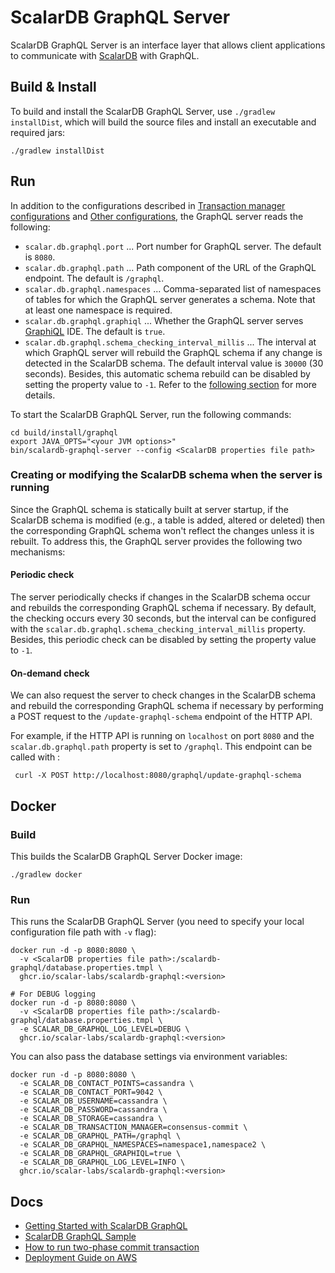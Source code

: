 # ScalarDB GraphQL Server

ScalarDB GraphQL Server is an interface layer that allows client applications to communicate with [ScalarDB](https://github.com/scalar-labs/scalardb) with GraphQL.

## Build & Install

To build and install the ScalarDB GraphQL Server, use `./gradlew installDist`, which will build the source files and install an executable and required jars:

```console
./gradlew installDist
```

## Run

In addition to the configurations described in [Transaction manager configurations](../configurations.mdx#transaction-manager-configurations) and [Other configurations](../configurations.mdx#other-configurations), the GraphQL server reads the following:

* `scalar.db.graphql.port` ... Port number for GraphQL server. The default is `8080`.
* `scalar.db.graphql.path` ... Path component of the URL of the GraphQL endpoint. The default is `/graphql`.
* `scalar.db.graphql.namespaces` ... Comma-separated list of namespaces of tables for which the GraphQL server generates a schema. Note that at least one namespace is required.
* `scalar.db.graphql.graphiql` ... Whether the GraphQL server serves [GraphiQL](https://github.com/graphql/graphiql) IDE. The default is `true`.
* `scalar.db.graphql.schema_checking_interval_millis` ... The interval at which GraphQL server will rebuild the GraphQL schema if any change is detected in the ScalarDB schema. 
  The default interval value is `30000` (30 seconds). Besides, this automatic schema rebuild can be disabled by setting the property value to `-1`.
  Refer to the [following section](#creating-or-modifying-the-scalardb-schema-when-the-server-is-running) for more details.

To start the ScalarDB GraphQL Server, run the following commands:

```console
cd build/install/graphql
export JAVA_OPTS="<your JVM options>"
bin/scalardb-graphql-server --config <ScalarDB properties file path>
```

### Creating or modifying the ScalarDB schema when the server is running

Since the GraphQL schema is statically built at server startup, if the ScalarDB schema is modified (e.g., a table is added, altered or deleted) then the corresponding GraphQL schema
won't reflect the changes unless it is rebuilt. To address this, the GraphQL server provides the following two mechanisms:

#### Periodic check

The server periodically checks if changes in the ScalarDB schema occur and rebuilds the corresponding GraphQL schema
if necessary. By default, the checking occurs every 30 seconds, but the interval can be configured with the `scalar.db.graphql.schema_checking_interval_millis` property. 
Besides, this periodic check can be disabled by setting the property value to `-1`.

#### On-demand check

We can also request the server to check changes in the ScalarDB schema and rebuild the corresponding GraphQL schema if necessary by performing a POST request to  the `/update-graphql-schema` endpoint of the HTTP API. 

For example, if the HTTP API is running on `localhost` on port `8080` and the `scalar.db.graphql.path` property is set to `/graphql`. This endpoint can be called with :

```console
 curl -X POST http://localhost:8080/graphql/update-graphql-schema
```

## Docker

### Build

This builds the ScalarDB GraphQL Server Docker image:

```console
./gradlew docker
```

### Run

This runs the ScalarDB GraphQL Server (you need to specify your local configuration file path with `-v` flag):

```console
docker run -d -p 8080:8080 \
  -v <ScalarDB properties file path>:/scalardb-graphql/database.properties.tmpl \
  ghcr.io/scalar-labs/scalardb-graphql:<version>

# For DEBUG logging
docker run -d -p 8080:8080 \
  -v <ScalarDB properties file path>:/scalardb-graphql/database.properties.tmpl \
  -e SCALAR_DB_GRAPHQL_LOG_LEVEL=DEBUG \
  ghcr.io/scalar-labs/scalardb-graphql:<version>
```

You can also pass the database settings via environment variables:

```console
docker run -d -p 8080:8080 \
  -e SCALAR_DB_CONTACT_POINTS=cassandra \
  -e SCALAR_DB_CONTACT_PORT=9042 \
  -e SCALAR_DB_USERNAME=cassandra \
  -e SCALAR_DB_PASSWORD=cassandra \
  -e SCALAR_DB_STORAGE=cassandra \
  -e SCALAR_DB_TRANSACTION_MANAGER=consensus-commit \
  -e SCALAR_DB_GRAPHQL_PATH=/graphql \
  -e SCALAR_DB_GRAPHQL_NAMESPACES=namespace1,namespace2 \
  -e SCALAR_DB_GRAPHQL_GRAPHIQL=true \
  -e SCALAR_DB_GRAPHQL_LOG_LEVEL=INFO \
  ghcr.io/scalar-labs/scalardb-graphql:<version>
```

## Docs

* [Getting Started with ScalarDB GraphQL](getting-started-with-scalardb-graphql.mdx)
* [ScalarDB GraphQL Sample](../scalardb-samples/scalardb-graphql-sample.mdx)
* [How to run two-phase commit transaction](how-to-run-two-phase-commit-transaction.mdx)
* [Deployment Guide on AWS](aws-deployment-guide.mdx)
